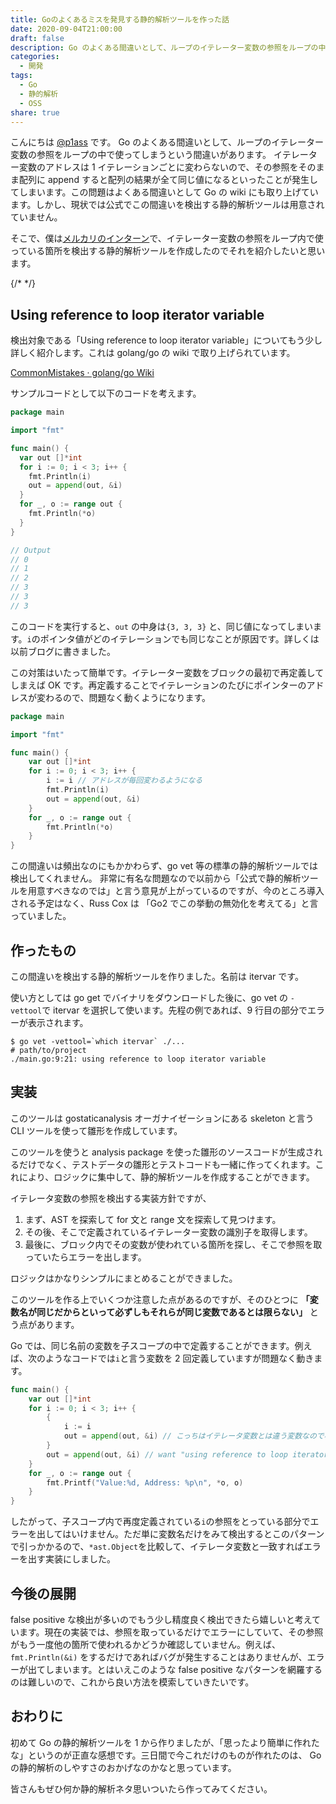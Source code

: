 ```yaml
---
title: Goのよくあるミスを発見する静的解析ツールを作った話
date: 2020-09-04T21:00:00
draft: false
description: Go のよくある間違いとして、ループのイテレーター変数の参照をループの中で使ってしまうという間違いがありますが、現状では公式でこの間違いを検出する静的解析ツールは用意されていません。今回はこの間違いを検出する静的解析ツールを作成したのでそれを紹介したいと思います。
categories:
  - 開発
tags:
  - Go
  - 静的解析
  - OSS
share: true
---
```



こんにちは [@p1ass](https://twitter.com/p1ass) です。
Go のよくある間違いとして、ループのイテレーター変数の参照をループの中で使ってしまうという間違いがあります。
イテレーター変数のアドレスは 1 イテレーションごとに変わらないので、その参照をそのまま配列に append すると配列の結果が全て同じ値になるといったことが発生してしまいます。この問題はよくある間違いとして Go の wiki にも取り上げています。しかし、現状では公式でこの間違いを検出する静的解析ツールは用意されていません。

そこで、僕は[メルカリのインターン](https://mercan.mercari.com/articles/22800/)で、イテレーター変数の参照をループ内で使っている箇所を検出する静的解析ツールを作成したのでそれを紹介したいと思います。

{/* <!--more--> */}

## Using reference to loop iterator variable

検出対象である「Using reference to loop iterator variable」についてもう少し詳しく紹介します。これは golang/go の wiki で取り上げられています。

[CommonMistakes · golang/go Wiki](https://github.com/golang/go/wiki/CommonMistakes)

サンプルコードとして以下のコードを考えます。

```go
package main

import "fmt"

func main() {
  var out []*int
  for i := 0; i < 3; i++ {
    fmt.Println(i)
    out = append(out, &i)
  }
  for _, o := range out {
    fmt.Println(*o)
  }
}

// Output
// 0
// 1
// 2
// 3
// 3
// 3
```

<ExLinkCard url="https://play.golang.org/p/3j5V3yHWx4G" />

このコードを実行すると、`out` の中身は`{3, 3, 3}` と、同じ値になってしまいます。`i`のポインタ値がどのイテレーションでも同じなことが原因です。詳しくは以前ブログに書きました。

<ExLinkCard url="https://blog.p1ass.com/posts/pointer-of-for-range-loop-of-go/" />

この対策はいたって簡単です。イテレーター変数をブロックの最初で再定義してしまえば OK です。再定義することでイテレーションのたびにポインターのアドレスが変わるので、問題なく動くようになります。

```go
package main

import "fmt"

func main() {
    var out []*int
    for i := 0; i < 3; i++ {
        i := i // アドレスが毎回変わるようになる
        fmt.Println(i)
        out = append(out, &i)
    }
    for _, o := range out {
        fmt.Println(*o)
    }
}
```

この間違いは頻出なのにもかかわらず、go vet 等の標準の静的解析ツールでは検出してくれません。
非常に有名な問題なので以前から「公式で静的解析ツールを用意すべきなのでは」と言う意見が上がっているのですが、今のところ導入される予定はなく、Russ Cox は 「Go2 でこの挙動の無効化を考えてる」と言っていました。

<ExLinkCard url="https://github.com/golang/go/issues/16520" />

<ExLinkCard url="https://github.com/golang/go/issues/20725" />

## 作ったもの

この間違いを検出する静的解析ツールを作りました。名前は itervar です。

<ExLinkCard url="https://github.com/p1ass/itervar" />

使い方としては go get でバイナリをダウンロードした後に、go vet の `-vettool`で itervar を選択して使います。先程の例であれば、9 行目の部分でエラーが表示されます。

```shell script
$ go vet -vettool=`which itervar` ./...
# path/to/project
./main.go:9:21: using reference to loop iterator variable
```

## 実装

このツールは gostaticanalysis オーガナイゼーションにある skeleton と言う CLI ツールを使って雛形を作成しています。

<ExLinkCard url="https://github.com/gostaticanalysis/skeleton" />

このツールを使うと analysis package を使った雛形のソースコードが生成されるだけでなく、テストデータの雛形とテストコードも一緒に作ってくれます。これにより、ロジックに集中して、静的解析ツールを作成することができます。

イテレータ変数の参照を検出する実装方針ですが、

1. まず、AST を探索して for 文と range 文を探索して見つけます。
2. その後、そこで定義されているイテレーター変数の識別子を取得します。
3. 最後に、ブロック内でその変数が使われている箇所を探し、そこで参照を取っていたらエラーを出します。

ロジックはかなりシンプルにまとめることができました。

このツールを作る上でいくつか注意した点があるのですが、そのひとつに **「変数名が同じだからといって必ずしもそれらが同じ変数であるとは限らない」** とう点があります。

Go では、同じ名前の変数を子スコープの中で定義することができます。例えば、次のようなコードでは`i`と言う変数を 2 回定義していますが問題なく動きます。

```go
func main() {
    var out []*int
    for i := 0; i < 3; i++ {
        {
            i := i
            out = append(out, &i) // こっちはイテレータ変数とは違う変数なので検出しなくてよい
        }
        out = append(out, &i) // want "using reference to loop iterator variable"
    }
    for _, o := range out {
        fmt.Printf("Value:%d, Address: %p\n", *o, o)
    }
}
```

したがって、子スコープ内で再度定義されている`i`の参照をとっている部分でエラーを出してはいけません。ただ単に変数名だけをみて検出するとこのパターンで引っかかるので、`*ast.Object`を比較して、イテレータ変数と一致すればエラーを出す実装にしました。

## 今後の展開

false positive な検出が多いのでもう少し精度良く検出できたら嬉しいと考えています。現在の実装では、参照を取っているだけでエラーにしていて、その参照がもう一度他の箇所で使われるかどうか確認していません。例えば、`fmt.Println(&i)` をするだけであればバグが発生することはありませんが、エラーが出てしまいます。とはいえこのような false positive なパターンを網羅するのは難しいので、これから良い方法を模索していきたいです。

## おわりに

初めて Go の静的解析ツールを 1 から作りましたが、「思ったより簡単に作れたな」というのが正直な感想です。三日間で今これだけのものが作れたのは、 Go の静的解析のしやすさのおかげなのかなと思っています。

皆さんもぜひ何か静的解析ネタ思いついたら作ってみてください。
